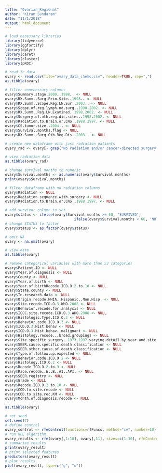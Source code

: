 ```yaml
---
title: "Ovarian_Regional"
author: "Kiran Sundaram"
date: "11/1/2018"
output: html_document
---
```


```r
# load necessary libraries
library(tidyverse)
library(ggfortify)
library(dplyr)
library(caret)
library(cluster)
library(pROC)
```

```r
# read in data
ovary <- read.csv(file="ovary_data_chemo.csv", header=TRUE, sep=",")
as.tibble(ovary)
```

```r
# filter unnecessary columns
ovary$Summary.stage.2000..1998.. <- NULL
ovary$RX.Summ..Surg.Prim.Site..1998.. <- NULL
ovary$RX.Summ..Scope.Reg.LN.Sur..2003.. <- NULL
ovary$Scope.of.reg.lymph.nd.surg..1998.2002. <- NULL
ovary$RX.Summ..Reg.LN.Examined..1998.2002. <- NULL
ovary$Surgery.of.oth.reg.dis.sites..1998.2002. <- NULL
ovary$Radiation.to.Brain.or.CNS..1988.1997. <- NULL
ovary$CS.tumor.size..2004.. <- NULL
ovary$Survival.months.flag <- NULL
ovary$RX.Summ..Surg.Oth.Reg.Dis..2003.. <- NULL
```

```r
# create new dataframe with just radiation patients
ovary_rad <- ovary[- grep("No radiation and/or cancer-directed surgery", ovary$Radiation.sequence.with.surgery),]

# view radiation data
as.tibble(ovary_rad)
```

```r
# change survival months to numeric
ovary$Survival.months <- as.numeric(ovary$Survival.months)
print(ovary$Survival.months)
```


```r
# filter dataframe with no radiation columns
ovary$Radiation <- NULL
ovary$Radiation.sequence.with.surgery <- NULL
ovary$Radiation.to.Brain.or.CNS..1988.1997. <- NULL

# add survivor column to set 
ovary$status <- ifelse(ovary$Survival.months >= 60, 'SURVIVED', 
                                ifelse(ovary$Survival.months < 60, 'NOT_SURVIVED', NA))
# change STATUS to factor
ovary$status <- as.factor(ovary$status)

# omit NA
ovary <- na.omit(ovary)

# view data
as.tibble(ovary)
```


```r
# remove categorical variables with more than 53 categories
ovary$Patient.ID <- NULL
ovary$Year.of.diagnosis <- NULL
ovary$County <- NULL
ovary$Year.of.birth <- NULL
ovary$Year.of.birthRecode.ICD.O.2.to.10 <- NULL
ovary$State.county <- NULL
ovary$In.research.data <- NULL
ovary$Origin.recode.NHIA..Hispanic..Non.Hisp. <- NULL
ovary$Site.recode.ICD.O.3.WHO.2008 <- NULL
ovary$Behavior.recode.for.analysis <- NULL
ovary$ICCC.site.recode.ICD.O.3.WHO.2008 <- NULL
ovary$Histologic.Type.ICD.O.3 <- NULL
ovary$Behavior.code.ICD.O.3 <- NULL
ovary$ICD.O.3.Hist.behav <- NULL
ovary$ICD.O.3.Hist.behav..malignant <- NULL
ovary$Histology.recode...broad.groupings <- NULL
ovary$Site.specific.surgery..1973.1997.varying.detail.by.year.and.site. <- NULL
ovary$SEER.cause.specific.death.classification <- NULL
ovary$SEER.other.cause.of.death.classification <- NULL
ovary$Type.of.follow.up.expected <- NULL
ovary$Behavior.code.ICD.O.2 <- NULL
ovary$Histology.ICD.O.2 <- NULL
ovary$Recode.ICD.O.2.to.9 <- NULL
ovary$Race.recode..W..B..AI..API. <- NULL
ovary$SEER.registry <- NULL
ovary$Grade <- NULL
ovary$Recode.ICD.O.2.to.10 <- NULL
ovary$COD.to.site.recode <- NULL
ovary$COD.to.site.rec.KM <- NULL
ovary$Month.of.diagnosis.recode <- NULL

as.tibble(ovary)
```

```r
# set seed
set.seed(7)
# define control
ovary_control <- rfeControl(functions=rfFuncs, method="cv", number=10)
# run RFE algorithm
ovary_results <- rfe(ovary[,1:10], ovary[,11], sizes=c(1:10), rfeControl=control)
# summarize results
print(ovary_result)
# print selected features
predictors(ovary_result)
# plot results
plot(ovary_result, type=c("g", "o"))
```


